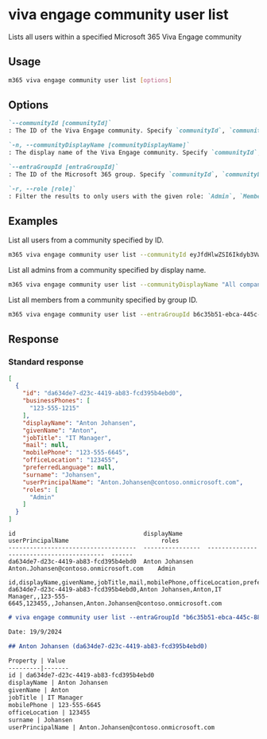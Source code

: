 
# viva engage community user list

Lists all users within a specified Microsoft 365 Viva Engage community

## Usage

```sh
m365 viva engage community user list [options]
```

## Options

```md definition-list
`--communityId [communityId]`
: The ID of the Viva Engage community. Specify `communityId`, `communityDisplayName` or `entraGroupId`.

`-n, --communityDisplayName [communityDisplayName]`
: The display name of the Viva Engage community. Specify `communityId`, `communityDisplayName` or `entraGroupId`.

`--entraGroupId [entraGroupId]`
: The ID of the Microsoft 365 group. Specify `communityId`, `communityDisplayName` or `entraGroupId`.

`-r, --role [role]`
: Filter the results to only users with the given role: `Admin`, `Member`.
```

<Global />

## Examples

List all users from a community specified by ID.

```sh
m365 viva engage community user list --communityId eyJfdHlwZSI6Ikdyb3VwIiwiaWQiOiIzNjAyMDAxMTAwOSJ9
```

List all admins from a community specified by display name.

```sh
m365 viva engage community user list --communityDisplayName "All company" --role Admin
```

List all members from a community specified by group ID.

```sh
m365 viva engage community user list --entraGroupId b6c35b51-ebca-445c-885a-63a67d24cb53 --role Member
```

## Response

### Standard response

<Tabs>
  <TabItem value="JSON">

  ```json
  [
    {
      "id": "da634de7-d23c-4419-ab83-fcd395b4ebd0",
      "businessPhones": [
        "123-555-1215"
      ],
      "displayName": "Anton Johansen",
      "givenName": "Anton",
      "jobTitle": "IT Manager",
      "mail": null,
      "mobilePhone": "123-555-6645",
      "officeLocation": "123455",
      "preferredLanguage": null,
      "surname": "Johansen",
      "userPrincipalName": "Anton.Johansen@contoso.onmicrosoft.com",
      "roles": [
        "Admin"
      ]
    }
  ]
  ```

  </TabItem>
  <TabItem value="Text">

  ```text
  id                                    displayName       userPrincipalName                          roles
  ------------------------------------  ----------------  -----------------------------------------  ------
  da634de7-d23c-4419-ab83-fcd395b4ebd0  Anton Johansen    Anton.Johansen@contoso.onmicrosoft.com    Admin
  ```

  </TabItem>
  <TabItem value="CSV">

  ```csv
  id,displayName,givenName,jobTitle,mail,mobilePhone,officeLocation,preferredLanguage,surname,userPrincipalName
  da634de7-d23c-4419-ab83-fcd395b4ebd0,Anton Johansen,Anton,IT Manager,,123-555-6645,123455,,Johansen,Anton.Johansen@contoso.onmicrosoft.com
  ```

  </TabItem>
  <TabItem value="Markdown">

  ```md
  # viva engage community user list --entraGroupId "b6c35b51-ebca-445c-885a-63a67d24cb53"

  Date: 19/9/2024

  ## Anton Johansen (da634de7-d23c-4419-ab83-fcd395b4ebd0)

  Property | Value
  ---------|-------
  id | da634de7-d23c-4419-ab83-fcd395b4ebd0
  displayName | Anton Johansen
  givenName | Anton
  jobTitle | IT Manager
  mobilePhone | 123-555-6645
  officeLocation | 123455
  surname | Johansen
  userPrincipalName | Anton.Johansen@contoso.onmicrosoft.com
  ```

  </TabItem>
</Tabs>
